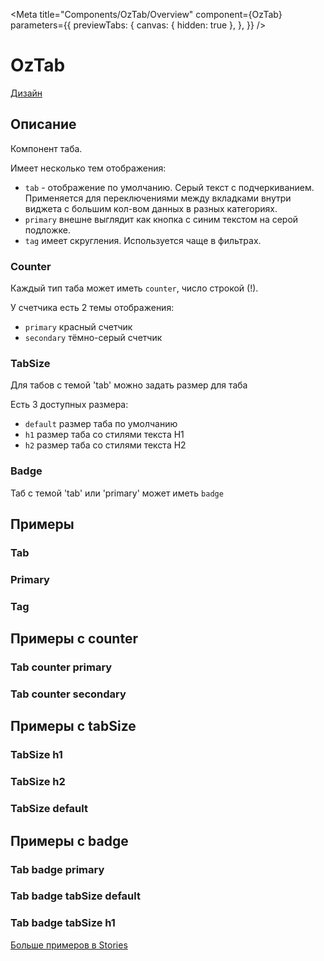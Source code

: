 
<Meta title="Components/OzTab/Overview"
      component={OzTab}
      parameters={{
        previewTabs: {
          canvas: { hidden: true },
        },
      }}
/>

# OzTab

[Дизайн](https://www.figma.com/file/F7liVaQiHzkojA2NM1ztIJ/02.-Core---UI-Components?node-id=67%3A1155)

## Описание

Компонент таба.

Имеет несколько тем отображения:
- `tab` - отображение по умолчанию. Серый текст с подчеркиванием. Применяется для переключениями между вкладками внутри виджета с большим кол-вом данных в разных категориях.
- `primary` внешне выглядит как кнопка  с синим текстом на серой подложке.
- `tag` имеет скругления. Используется чаще в фильтрах.

### Counter

Каждый тип таба может иметь `counter`, число строкой (!).

У счетчика есть 2 темы отображения:
- `primary` красный счетчик
- `secondary` тёмно-серый счетчик

### TabSize

Для табов с темой 'tab' можно задать размер для таба

Есть 3 доступных размера:
- `default` размер таба по умолчанию
- `h1` размер таба со стилями текста H1
- `h2` размер таба со стилями текста H2

### Badge

Таб с темой 'tab' или 'primary' может иметь `badge`

## Примеры

### Tab

<Canvas>
  <Story id="components-oztab-stories--tab"/>
</Canvas>

### Primary

<Canvas>
  <Story id="components-oztab-stories--primary"/>
</Canvas>

### Tag

<Canvas>
  <Story id="components-oztab-stories--tag"/>
</Canvas>

## Примеры с counter

### Tab counter primary

<Canvas>
  <Story id="components-oztab-stories--tab-counter"/>
</Canvas>

### Tab counter secondary

<Canvas>
  <Story id="components-oztab-stories--tab-counter-secondary"/>
</Canvas>

## Примеры с tabSize

### TabSize h1

<Canvas>
  <Story id="components-oztab-stories--h-1-tab-size"/>
</Canvas>

### TabSize h2

<Canvas>
  <Story id="components-oztab-stories--h-2-tab-size"/>
</Canvas>

### TabSize default

<Canvas>
  <Story id="components-oztab-stories--tab"/>
</Canvas>

## Примеры с badge

### Tab badge primary

<Canvas>
  <Story id="components-oztab-stories--primary-badge"/>
</Canvas>

### Tab badge tabSize default

<Canvas>
  <Story id="components-oztab-stories--tab-badge"/>
</Canvas>

### Tab badge tabSize h1

<Canvas>
  <Story id="components-oztab-stories--h-1-tab-size-badge"/>
</Canvas>

[Больше примеров в Stories](./?path=/docs/components-oztab-stories--default)
